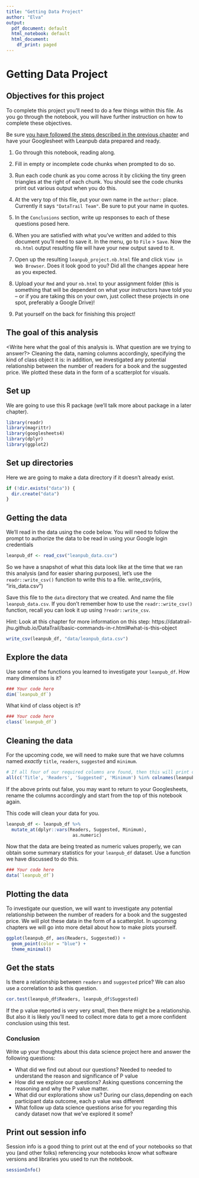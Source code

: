 ```yaml
---
title: "Getting Data Project"
author: "Elva"
output:
  pdf_document: default
  html_notebook: default
  html_document:
    df_print: paged
---
```


# Getting Data Project

## Objectives for this project

To complete this project you’ll need to do a few things within this file. As you go through the notebook, you will have further instruction on how to complete these objectives.

Be sure [you have followed the steps described in the previous chapter](https://datatrail-jhu.github.io/DataTrail/google-documents.html) and have your Googlesheet with Leanpub data prepared and ready.

1. Go through this notebook, reading along.

2. Fill in empty or incomplete code chunks when prompted to do so.

3. Run each code chunk as you come across it by clicking the tiny green triangles at the right of each chunk. You should see the code chunks print out various output when you do this.

4. At the very top of this file, put your own name in the `author:` place. Currently it says `"DataTrail Team"`. Be sure to put your name in quotes.

5. In the `Conclusions` section, write up responses to each of these questions posed here.

6. When you are satisfied with what you've written and added to this document you'll need to save it. In the menu, go to `File` > `Save`. Now the `nb.html` output resulting file will have your new output saved to it.

7. Open up the resulting `leanpub_project.nb.html` file and click `View in Web Browser`. Does it look good to you? Did all the changes appear here as you expected.

8. Upload your `Rmd` and your `nb.html` to your assignment folder (this is something that will be dependent on what your instructors have told you -- or if you are taking this on your own, just collect these projects in one spot, preferably a Google Drive)!

7. Pat yourself on the back for finishing this project!

## The goal of this analysis

<Write here what the goal of this analysis is. What question are we trying to answer?> Cleaning the data, naming columns accordingly, specifying the kind of class object it is: in addition, we investigated any potential relationship between the number of readers for a book and the suggested price. We plotted these data in the form of a scatterplot for visuals.

## Set up

We are going to use this R package (we'll talk more about package in a later chapter).

```r
library(readr)
library(magrittr)
library(googlesheets4)
library(dplyr)
library(ggplot2)
```

## Set up directories

Here we are going to make a data directory if it doesn't already exist.

```r
if (!dir.exists("data")) {
  dir.create("data")
}
```

## Getting the data

We'll read in the data using the code below. You will need to follow the prompt to authorize the data to be read in using your Google login credentials

```r
leanpub_df <- read_csv("leanpub_data.csv")
```

So we have a snapshot of what this data look like at the time that we ran this analysis (and for easier sharing purposes), let's use the `readr::write_csv()` function to write this to a file.
write_csv(iris, "iris_data.csv")


Save this file to the `data` directory that we created. And name the file `leanpub_data.csv`. If you don't remember how to use the `readr::write_csv()` function, recall you can look it up using `?readr::write_csv`.

Hint: Look at this chapter for more information on this step: https://datatrail-jhu.github.io/DataTrail/basic-commands-in-r.html#what-is-this-object

```r
write_csv(leanpub_df, "data/leanpub_data.csv")
```

## Explore the data

Use some of the functions you learned to investigate your `leanpub_df`. How many dimensions is it?

```r
### Your code here
dim(`leanpub_df`)
```

What kind of class object is it?

```r
### Your code here
class(`leanpub_df`)
```

## Cleaning the data

For the upcoming code, we will need to make sure that we have columns named *exactly* `title`, `readers`, `suggested` and `minimum`.

```r
# If all four of our required columns are found, then this will print out TRUE
all(c('Title', 'Readers', 'Suggested', 'Minimum') %in% colnames(leanpub_df))
```

If the above prints out false, you may want to return to your Googlesheets, rename the columns accordingly and start from the top of this notebook again.

This code will clean your data for you.

```r
leanpub_df <- leanpub_df %>%
  mutate_at(dplyr::vars(Readers, Suggested, Minimum),
                         as.numeric)
```

Now that the data are being treated as numeric values properly, we can obtain some summary statistics for your `leanpub_df` dataset. Use a function we have discussed to do this.

```r
### Your code here
data(`leanpub_df`)
```

## Plotting the data

To investigate our question, we will want to investigate any potential relationship between the number of readers for a book and the suggested price. We will plot these data in the form of a scatterplot. In upcoming chapters we will go into more detail about how to make plots yourself.  

```r
ggplot(leanpub_df, aes(Readers, Suggested)) +
  geom_point(color = "blue") +
  theme_minimal()
```

## Get the stats

Is there a relationship between `readers` and `suggested` price? We can also use a correlation to ask this question.

```r
cor.test(leanpub_df$Readers, leanpub_df$Suggested)
```
If the p value reported is very very small, then there might be a relationship. But also it is likely you'll need to collect more data to get a more confident conclusion using this test.

### Conclusion

Write up your thoughts about this data science project here and answer the following questions:

- What did we find out about our questions? Needed to needed to understand the reason and significance of P value
- How did we explore our questions? Asking questions concerning the reasoning and why the P value matter.
- What did our explorations show us? During our class,depending on each participant data outcome, each p value was different
- What follow up data science questions arise for you regarding this candy dataset now that we've explored it some?

## Print out session info

Session info is a good thing to print out at the end of your notebooks so that you (and other folks) referencing your notebooks know what software versions and libraries you used to run the notebook.

```r
sessionInfo()
```
